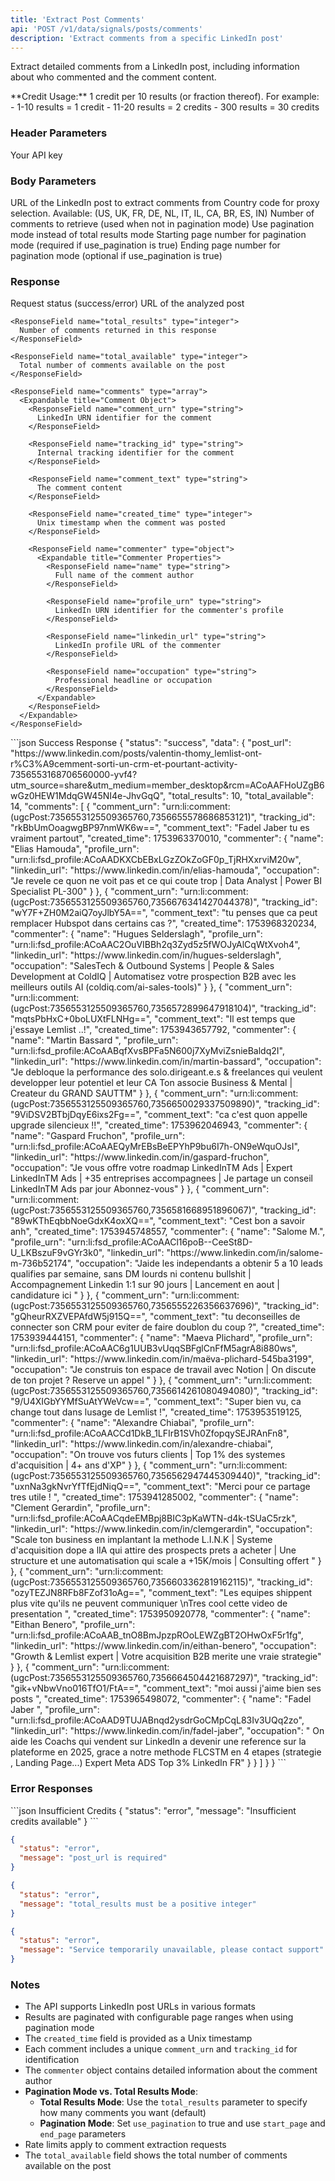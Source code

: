 ```yaml
---
title: 'Extract Post Comments'
api: 'POST /v1/data/signals/posts/comments'
description: 'Extract comments from a specific LinkedIn post'
---
```


Extract detailed comments from a LinkedIn post, including information about who commented and the comment content.

<Note>
  **Credit Usage:** 1 credit per 10 results (or fraction thereof). For example:
  - 1-10 results = 1 credit
  - 11-20 results = 2 credits
  - 300 results = 30 credits
</Note>


### Header Parameters

<ParamField header="x-api-key" type="string" required>
  Your API key
</ParamField>

### Body Parameters

<ParamField body="post_url" type="string" required>
  URL of the LinkedIn post to extract comments from
</ParamField>

<ParamField body="proxy_country" type="string" default="FR">
  Country code for proxy selection. Available: (US, UK, FR, DE, NL, IT, IL, CA, BR, ES, IN)
</ParamField>

<ParamField body="total_results" type="integer" default="10">
  Number of comments to retrieve (used when not in pagination mode)
</ParamField>

<ParamField body="use_pagination" type="boolean" default="false">
  Use pagination mode instead of total results mode
</ParamField>

<ParamField body="start_page" type="integer">
  Starting page number for pagination mode (required if use_pagination is true)
</ParamField>

<ParamField body="end_page" type="integer">
  Ending page number for pagination mode (optional if use_pagination is true)
</ParamField>

### Response

<ResponseField name="status" type="string">
  Request status (success/error)
</ResponseField>

<ResponseField name="data" type="object">
  <Expandable title="Properties">
    <ResponseField name="post_url" type="string">
      URL of the analyzed post
    </ResponseField>

    <ResponseField name="total_results" type="integer">
      Number of comments returned in this response
    </ResponseField>

    <ResponseField name="total_available" type="integer">
      Total number of comments available on the post
    </ResponseField>

    <ResponseField name="comments" type="array">
      <Expandable title="Comment Object">
        <ResponseField name="comment_urn" type="string">
          LinkedIn URN identifier for the comment
        </ResponseField>

        <ResponseField name="tracking_id" type="string">
          Internal tracking identifier for the comment
        </ResponseField>

        <ResponseField name="comment_text" type="string">
          The comment content
        </ResponseField>

        <ResponseField name="created_time" type="integer">
          Unix timestamp when the comment was posted
        </ResponseField>

        <ResponseField name="commenter" type="object">
          <Expandable title="Commenter Properties">
            <ResponseField name="name" type="string">
              Full name of the comment author
            </ResponseField>

            <ResponseField name="profile_urn" type="string">
              LinkedIn URN identifier for the commenter's profile
            </ResponseField>

            <ResponseField name="linkedin_url" type="string">
              LinkedIn profile URL of the commenter
            </ResponseField>

            <ResponseField name="occupation" type="string">
              Professional headline or occupation
            </ResponseField>
          </Expandable>
        </ResponseField>
      </Expandable>
    </ResponseField>
  </Expandable>
</ResponseField>

<ResponseExample>
```json Success Response
{
  "status": "success",
  "data": {
    "post_url": "https://www.linkedin.com/posts/valentin-thomy_lemlist-ont-r%C3%A9cemment-sorti-un-crm-et-pourtant-activity-7356553168706560000-yvf4?utm_source=share&utm_medium=member_desktop&rcm=ACoAAFHoUZgB6wGz0HEW1MdqGW45NI4e-JhvGqQ",
    "total_results": 10,
    "total_available": 14,
    "comments": [
      {
        "comment_urn": "urn:li:comment:(ugcPost:7356553125509365760,7356655578686853121)",
        "tracking_id": "rkBbUmOoagwgBP97nmWK6w==",
        "comment_text": "Fadel Jaber  tu es vraiment partout",
        "created_time": 1753963370010,
        "commenter": {
          "name": "Elias Hamouda",
          "profile_urn": "urn:li:fsd_profile:ACoAADKXCbEBxLGzZOkZoGF0p_TjRHXxrviM20w",
          "linkedin_url": "https://www.linkedin.com/in/elias-hamouda",
          "occupation": "Je revele ce quon ne voit pas et ce qui coute trop | Data Analyst | Power BI Specialist PL-300"
        }
      },
      {
        "comment_urn": "urn:li:comment:(ugcPost:7356553125509365760,7356676341427044378)",
        "tracking_id": "wY7F+ZH0M2aiQ7oyJlbY5A==",
        "comment_text": "tu penses que ca peut remplacer Hubspot dans certains cas ?",
        "created_time": 1753968320234,
        "commenter": {
          "name": "Hugues Selderslagh",
          "profile_urn": "urn:li:fsd_profile:ACoAAC2OuVIBBh2q3Zyd5z5fWOJyAlCqWtXvoh4",
          "linkedin_url": "https://www.linkedin.com/in/hugues-selderslagh",
          "occupation": "SalesTech & Outbound Systems | People & Sales Development at ColdIQ | Automatisez votre prospection B2B avec les meilleurs outils AI (coldiq.com/ai-sales-tools)"
        }
      },
      {
        "comment_urn": "urn:li:comment:(ugcPost:7356553125509365760,7356572899647918104)",
        "tracking_id": "mqtsPbHxC+0boLUXtFLNHg==",
        "comment_text": "Il est temps que j'essaye Lemlist ..!",
        "created_time": 1753943657792,
        "commenter": {
          "name": "Martin Bassard ",
          "profile_urn": "urn:li:fsd_profile:ACoAABqfXvsBPFa5N600j7XyMviZsnieBaldq2I",
          "linkedin_url": "https://www.linkedin.com/in/martin-bassard",
          "occupation": "Je debloque la performance des solo.dirigeant.e.s & freelances qui veulent developper leur potentiel et leur CA  Ton associe Business & Mental  | Createur du GRAND SAUTTM"
        }
      },
      {
        "comment_urn": "urn:li:comment:(ugcPost:7356553125509365760,7356650029337509890)",
        "tracking_id": "9ViDSV2BTbjDqyE6ixs2Fg==",
        "comment_text": "ca c'est quon appelle upgrade silencieux !!",
        "created_time": 1753962046943,
        "commenter": {
          "name": "Gaspard Fruchon",
          "profile_urn": "urn:li:fsd_profile:ACoAAEQyMrEBsBeEPYhP9bu6I7h-ON9eWquOJsI",
          "linkedin_url": "https://www.linkedin.com/in/gaspard-fruchon",
          "occupation": "Je vous offre votre roadmap LinkedInTM Ads  | Expert LinkedInTM Ads | +35 entreprises accompagnees | Je partage un conseil LinkedInTM Ads par jour  Abonnez-vous"
        }
      },
      {
        "comment_urn": "urn:li:comment:(ugcPost:7356553125509365760,7356581668951896067)",
        "tracking_id": "89wKThEqbbNoeGdxK4oxXQ==",
        "comment_text": "Cest bon a savoir anh",
        "created_time": 1753945748557,
        "commenter": {
          "name": "Salome M.",
          "profile_urn": "urn:li:fsd_profile:ACoAACl16poB--CeeSt8D-U_LKBszuF9vGYr3k0",
          "linkedin_url": "https://www.linkedin.com/in/salome-m-736b52174",
          "occupation": "Jaide les independants a obtenir 5 a 10 leads qualifies par semaine, sans DM lourds ni contenu bullshit | Accompagnement Linkedin 1:1 sur 90 jours | Lancement en aout | candidature ici "
        }
      },
      {
        "comment_urn": "urn:li:comment:(ugcPost:7356553125509365760,7356555226356637696)",
        "tracking_id": "gQheurRXZVEPAfdW5j915Q==",
        "comment_text": "tu deconseilles de connecter son CRM pour eviter de faire doublon du coup ?",
        "created_time": 1753939444151,
        "commenter": {
          "name": "Maeva Plichard",
          "profile_urn": "urn:li:fsd_profile:ACoAAC6g1UUB3vUqqSBFglCnFfM5agrA8i880ws",
          "linkedin_url": "https://www.linkedin.com/in/maëva-plichard-545ba3199",
          "occupation": "Je construis ton espace de travail avec Notion | On discute de ton projet ? Reserve un appel "
        }
      },
      {
        "comment_urn": "urn:li:comment:(ugcPost:7356553125509365760,7356614261080494080)",
        "tracking_id": "9/U4XIGbYYMfSuAtYWeVcw==",
        "comment_text": "Super bien vu, ca change tout dans lusage de Lemlist !",
        "created_time": 1753953519125,
        "commenter": {
          "name": "Alexandre Chiabai",
          "profile_urn": "urn:li:fsd_profile:ACoAACCd1DkB_1LFIrB1SVh0ZfopqySEJRAnFn8",
          "linkedin_url": "https://www.linkedin.com/in/alexandre-chiabai",
          "occupation": "On trouve vos futurs clients | Top 1% des systemes d'acquisition | 4+ ans d'XP"
        }
      },
      {
        "comment_urn": "urn:li:comment:(ugcPost:7356553125509365760,7356562947445309440)",
        "tracking_id": "uxnNa3gkNvrYfTfEjdNiqQ==",
        "comment_text": "Merci pour ce partage tres utile !  ",
        "created_time": 1753941285002,
        "commenter": {
          "name": "Clement Gerardin",
          "profile_urn": "urn:li:fsd_profile:ACoAACqdeEMBpj8BIC3pKaWTN-d4k-tSUaC5rzk",
          "linkedin_url": "https://www.linkedin.com/in/clemgerardin",
          "occupation": "Scale ton business en implantant la methode L.I.N.K | Systeme d'acquisition dope a lIA qui attire des prospects prets a acheter | Une structure et une automatisation qui scale a +15K/mois | Consulting offert "
        }
      },
      {
        "comment_urn": "urn:li:comment:(ugcPost:7356553125509365760,7356603362819162115)",
        "tracking_id": "ozyTEZJN8RFb8FZof31oAg==",
        "comment_text": "Les equipes shippent plus vite qu'ils ne peuvent communiquer \nTres cool cette video de presentation ",
        "created_time": 1753950920778,
        "commenter": {
          "name": "Eithan Benero",
          "profile_urn": "urn:li:fsd_profile:ACoAAB_tnO8BmJpzpROoLEWZgBT2OHwOxF5r1fg",
          "linkedin_url": "https://www.linkedin.com/in/eithan-benero",
          "occupation": "Growth & Lemlist expert | Votre acquisition B2B merite une vraie strategie"
        }
      },
      {
        "comment_urn": "urn:li:comment:(ugcPost:7356553125509365760,7356664504421687297)",
        "tracking_id": "gik+vNbwVno016TfO1/FtA==",
        "comment_text": "moi aussi j'aime bien ses posts ",
        "created_time": 1753965498072,
        "commenter": {
          "name": "Fadel Jaber ",
          "profile_urn": "urn:li:fsd_profile:ACoAAD9TUJABnqd2ysdrGoCMpCqL83Iv3UQq2zo",
          "linkedin_url": "https://www.linkedin.com/in/fadel-jaber",
          "occupation": " On aide les Coachs qui vendent sur LinkedIn a devenir une reference sur la plateforme en 2025, grace a notre methode FLCSTM en 4 etapes (strategie , Landing Page...)  Expert Meta ADS  Top 3% LinkedIn FR"
        }
      }
    ]
  }
}
```
</ResponseExample>

### Error Responses

<ResponseExample>
```json Insufficient Credits
{
  "status": "error",
  "message": "Insufficient credits available"
}
```

```json Invalid Post URL
{
  "status": "error",
  "message": "post_url is required"
}
```

```json Invalid Parameters
{
  "status": "error",
  "message": "total_results must be a positive integer"
}
```

```json Service Unavailable
{
  "status": "error",
  "message": "Service temporarily unavailable, please contact support"
}
```
</ResponseExample>

### Notes

- The API supports LinkedIn post URLs in various formats
- Results are paginated with configurable page ranges when using pagination mode
- The `created_time` field is provided as a Unix timestamp
- Each comment includes a unique `comment_urn` and `tracking_id` for identification
- The `commenter` object contains detailed information about the comment author
- **Pagination Mode vs. Total Results Mode**:
  - **Total Results Mode**: Use the `total_results` parameter to specify how many comments you want (default)
  - **Pagination Mode**: Set `use_pagination` to true and use `start_page` and `end_page` parameters
- Rate limits apply to comment extraction requests
- The `total_available` field shows the total number of comments available on the post 